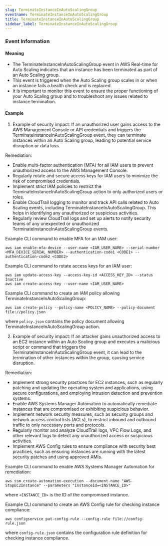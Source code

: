 ```yaml
--- 
slug: TerminateInstanceInAutoScalingGroup
eventname: TerminateInstanceInAutoScalingGroup
title: TerminateInstanceInAutoScalingGroup
sidebar_label: TerminateInstanceInAutoScalingGroup
---
```

                       




### Event Information

#### Meaning

- The TerminateInstanceInAutoScalingGroup event in AWS Real-time for Auto Scaling indicates that an instance has been terminated as part of an Auto Scaling group.
- This event is triggered when the Auto Scaling group scales in or when an instance fails a health check and is replaced.
- It is important to monitor this event to ensure the proper functioning of your Auto Scaling group and to troubleshoot any issues related to instance termination.

#### Example

1. Example of security impact: If an unauthorized user gains access to the AWS Management Console or API credentials and triggers the TerminateInstanceInAutoScalingGroup event, they can terminate instances within an Auto Scaling group, leading to potential service disruption or data loss.

Remediation:
- Enable multi-factor authentication (MFA) for all IAM users to prevent unauthorized access to the AWS Management Console.
- Regularly rotate and secure access keys for IAM users to minimize the risk of compromised credentials.
- Implement strict IAM policies to restrict the TerminateInstanceInAutoScalingGroup action to only authorized users or roles.
- Enable CloudTrail logging to monitor and track API calls related to Auto Scaling events, including TerminateInstanceInAutoScalingGroup. This helps in identifying any unauthorized or suspicious activities.
- Regularly review CloudTrail logs and set up alerts to notify security teams of any unexpected or unauthorized TerminateInstanceInAutoScalingGroup events.

Example CLI command to enable MFA for an IAM user:
```
aws iam enable-mfa-device --user-name <IAM_USER_NAME> --serial-number <MFA_DEVICE_SERIAL_NUMBER> --authentication-code1 <CODE1> --authentication-code2 <CODE2>
```

Example CLI command to rotate access keys for an IAM user:
```
aws iam update-access-key --access-key-id <ACCESS_KEY_ID> --status Inactive
aws iam create-access-key --user-name <IAM_USER_NAME>
```

Example CLI command to create an IAM policy allowing TerminateInstanceInAutoScalingGroup:
```
aws iam create-policy --policy-name <POLICY_NAME> --policy-document file://policy.json
```
where `policy.json` contains the policy document allowing TerminateInstanceInAutoScalingGroup action.

2. Example of security impact: If an attacker gains unauthorized access to an EC2 instance within an Auto Scaling group and executes a malicious script or command that triggers the TerminateInstanceInAutoScalingGroup event, it can lead to the termination of other instances within the group, causing service disruption.

Remediation:
- Implement strong security practices for EC2 instances, such as regularly patching and updating the operating system and applications, using secure configurations, and employing intrusion detection and prevention systems.
- Enable AWS Systems Manager Automation to automatically remediate instances that are compromised or exhibiting suspicious behavior.
- Implement network security measures, such as security groups and network access control lists (ACLs), to restrict inbound and outbound traffic to only necessary ports and protocols.
- Regularly monitor and analyze CloudTrail logs, VPC Flow Logs, and other relevant logs to detect any unauthorized access or suspicious activities.
- Implement AWS Config rules to ensure compliance with security best practices, such as ensuring instances are running with the latest security patches and using approved AMIs.

Example CLI command to enable AWS Systems Manager Automation for remediation:
```
aws ssm create-automation-execution --document-name "AWS-StopEC2Instance" --parameters "InstanceId=<INSTANCE_ID>"
```
where `<INSTANCE_ID>` is the ID of the compromised instance.

Example CLI command to create an AWS Config rule for checking instance compliance:
```
aws configservice put-config-rule --config-rule file://config-rule.json
```
where `config-rule.json` contains the configuration rule definition for checking instance compliance.

 